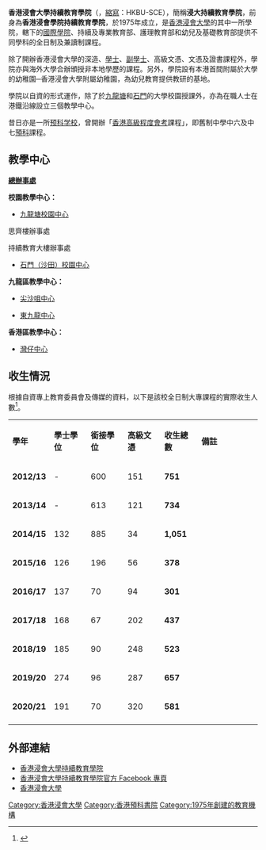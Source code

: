 {{Infobox university
|name              = 香港浸會大學持續教育學院
|EnglishName       = School of Continuing Education, <br>Hong Kong Baptist University
|image             = [[File:HKBU-SCE_logo.svg|350px]]
|caption           =
|latin_name        =
|motto             =
|zhmotto           =
|established       = 1975年
|closed            =
|re-established    =
|anniversary       =
|type              =自資院校
|endowment         =
|officer_in_charge =
|chairman_label    =
|chairman          =
|secretary         =
|chancellor        =
|president         = [[衞炳江|衞炳江]]教授
|vice-president    =
|superintendent    =
|provost           =
|vice_chancellor   =
|principal         =
|dean              = [[鍾志杰|-{zh-hans:锺志杰;zh-hant:鍾志杰}-]]教授
|director          =
|head_label        = 
|head              =  
|faculty           =
|staff             =
|students          =
|undergrad         =
|postgrad          =
|doctoral          =
|other             =
|address           = 總辦事處：<br>{{HK}}[[九龍|九龍]][[九龍塘|九龍塘]]聯合道320號建新中心2樓
|color             =
|campus            = 市區
|area              =
|covered_area      =
|former_names      =
|free_label        =
|free              =
|colors            =
|nickname          =
|mascot            =
|magazine          = 
|athlete           =
|conference        =
|books             =
|legal_person      =
|affiliations      =
|zip               =
|telephone         =(852) 3411 5000
|fax               =
|website           =https://www.sce.hkbu.edu.hk/
|logo              =
|footnotes         =
}}
{{Infobox Chinese
|t=香港浸會大學持續教育學院
|j=Hoeng<sup>1</sup> gong<sup>2</sup> zam<sup>3</sup> wui<sup>6</sup> daai<sup>6</sup> hok<sup>6</sup> ci<sup>4</sup> zuk<sup>6</sup> gaau<sup>3</sup> juk<sup>6</sup> hok<sup>6</sup> jyun<sup>6</sup>
|y=Hēung góng jam wuih daaih hohk chìh juhk gaau yuhk hohk yuhn
}}
'''香港浸會大學持續教育學院'''（{{lang-en|School of Continuing Education, Hong Kong Baptist University}}，[[縮寫|縮寫]]：HKBU-SCE），簡稱'''浸大持續教育學院'''，前身為'''香港浸會學院持續教育學院'''，於1975年成立，是[[香港浸會大學|香港浸會大學]]的其中一所學院，轄下的[[香港浸會大學國際學院|國際學院]]、持續及專業教育部、護理教育部和幼兒及基礎教育部提供不同學科的全日制及兼讀制課程。

除了開辦香港浸會大學的深造、[[學士|學士]]、[[副學士|副學士]]、高級文憑、文憑及證書課程外，學院亦與海外大學合辦頒授非本地學歷的課程。另外，學院設有本港首間附屬於大學的幼稚園─香港浸會大學附屬幼稚園，為幼兒教育提供教研的基地。

學院以自資的形式運作，除了於[[九龍塘|九龍塘]]和[[石門_(香港)|石門]]的大學校園授課外，亦為在職人士在港鐵沿線設立三個教學中心。

昔日亦是一所[[预科学校|预科学校]]，曾開辦「[[香港高級程度會考|香港高級程度會考]]課程」，即舊制中學中六及中七[[預科|預科]]課程。

==教學中心==
'''[https://www.sce.hkbu.edu.hk/tc/headquarter/ 總辦事處]'''

'''校園教學中心：'''

* [https://www.sce.hkbu.edu.hk/tc/06-kowloon-tong-campus-centre/ 九龍塘校園中心]

思齊樓辦事處

持續教育大樓辦事處

*[https://www.sce.hkbu.edu.hk/tc/34-shek-mun-shatin-campus-centre/ 石門（沙田）校園中心]

'''九龍區教學中心：'''

*[https://www.sce.hkbu.edu.hk/tc/09-tsimshatsui-centre/ 尖沙咀中心]

*[https://www.sce.hkbu.edu.hk/tc/16-kowloon-east-centre/ 東九龍中心]

'''香港區教學中心：'''

*[https://www.sce.hkbu.edu.hk/tc/59-wan-chai-centre/ 灣仔中心]

== 收生情況 ==
根據自資專上教育委員會及傳媒的資料，以下是該校全日制大專課程的實際收生人數<ref name="cspe-advsearch">{{cite web |title=進階數據搜尋：實際收生 |publisher=自資專上教育委員會 |url=https://www.cspe.edu.hk/tc/customised-data-retrieval.page |accessdate=2021-12-14 }}</ref>。

{| class="wikitable" width="70%"
|- style="background:#97E1F8; color:black" align="center"
| style="width:15%" |'''學年'''
| style="width:15%" |'''學士學位'''
| style="width:15%" |'''銜接學位'''
| style="width:15%" |'''高級文憑'''
| style="width:15%" |'''收生總數'''
| style="width:25%" |'''備註'''
|-
| '''2012/13''' || -   || 600 || 151 || '''751''' || 
|-
| '''2013/14''' || -   || 613 || 121 || '''734''' || 
|-
| '''2014/15''' || 132 || 885 || 34 || '''1,051''' ||
|-
| '''2015/16''' || 126 || 196 || 56 || '''378''' || 
|-
| '''2016/17''' || 137 || 70 || 94 || '''301''' || 
|-
| '''2017/18''' || 168 || 67 || 202 || '''437''' ||
|-
| '''2018/19''' || 185 || 90 || 248 || '''523''' || 
|-
| '''2019/20''' || 274 || 96 || 287 || '''657''' ||
|-
| '''2020/21''' || 191 || 70 || 320 || '''581''' || 
|-
|}

== 外部連結 ==
* [http://www.sce.hkbu.edu.hk 香港浸會大學持續教育學院]
* [Https://www.facebook.com/HKBU.SCE 香港浸會大學持續教育學院官方 Facebook 專頁]
* [http://www.hkbu.edu.hk 香港浸會大學]

{{香港浸會大學}}
{{香港大專院校}}
{{香港體育教育}}
[[Category:香港浸會大學|Category:香港浸會大學]]
[[Category:香港預科書院|Category:香港預科書院]]
[[Category:1975年創建的教育機構|Category:1975年創建的教育機構]]